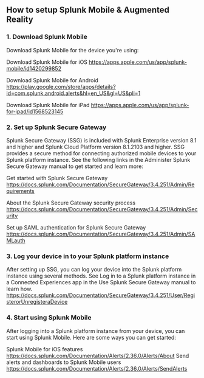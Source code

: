 
## How to setup Splunk Mobile & Augmented Reality

### 1. Download Splunk Mobile
Download Splunk Mobile for the device you're using:

Download Splunk Mobile for iOS https://apps.apple.com/us/app/splunk-mobile/id1420299852

Download Splunk Mobile for Android https://play.google.com/store/apps/details?id=com.splunk.android.alerts&hl=en_US&gl=US&pli=1

Download Splunk Mobile for iPad https://apps.apple.com/us/app/splunk-for-ipad/id1568523145

### 2. Set up Splunk Secure Gateway
Splunk Secure Gateway (SSG) is included with Splunk Enterprise version 8.1 and higher and Splunk Cloud Platform version 8.1.2103 and higher. SSG provides a secure method for connecting authorized mobile devices to your Splunk platform instance. See the following links in the Administer Splunk Secure Gateway manual to get started and learn more:

Get started with Splunk Secure Gateway https://docs.splunk.com/Documentation/SecureGateway/3.4.251/Admin/Requirements

About the Splunk Secure Gateway security process https://docs.splunk.com/Documentation/SecureGateway/3.4.251/Admin/Security

Set up SAML authentication for Splunk Secure Gateway https://docs.splunk.com/Documentation/SecureGateway/3.4.251/Admin/SAMLauth

### 3. Log your device in to your Splunk platform instance
After setting up SSG, you can log your device into the Splunk platform instance using several methods. See Log in to a Splunk platform instance in a 
Connected Experiences app in the Use Splunk Secure Gateway manual to learn how. https://docs.splunk.com/Documentation/SecureGateway/3.4.251/User/RegisterorUnregisteraDevice


### 4. Start using Splunk Mobile
After logging into a Splunk platform instance from your device, you can start using Splunk Mobile. Here are some ways you can get started:

Splunk Mobile for iOS features  https://docs.splunk.com/Documentation/Alerts/2.36.0/Alerts/About
Send alerts and dashboards to Splunk Mobile users https://docs.splunk.com/Documentation/Alerts/2.36.0/Alerts/SendAlerts

